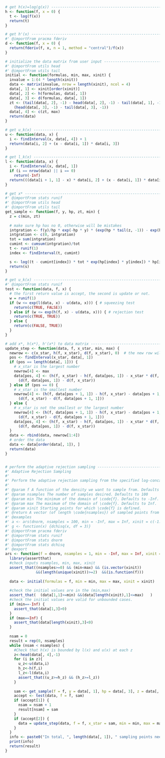 

```r
# get h(x)=log(g(x)) ----------------------------------------------------------
h <- function(f, x = 0) {
  t <- log(f(x))
  return(t)
}

# get h'(x) -------------------------------------------------------------------
#' @importFrom pracma fderiv
d <- function(f, x = 0) {
  return(fderiv(f, x, n = 1, method = "central")/f(x))
}

# initialize the data matrix from user input ----------------------------------
#' @importFrom utils head
#' @importFrom utils tail
initial <- function(formulas, min, max, xinit) {
  invalue = 1:(4 * length(xinit))
  data <- matrix(invalue, nrow = length(xinit), ncol = 4)
  data[, 1] <- xinit[order(xinit)]
  data[, 2] <- h(formulas, data[, 1])
  data[, 3] <- d(formulas, data[, 1])
  zt <- (tail(data[, 2], -1) - head(data[, 2], -1) - tail(data[, 1], -1) * tail(data[, 3], -1) + head(data[, 1], -1) * head(data[, 3], -1)) /
    (head(data[, 3], -1) - tail(data[, 3], -1))
  data[, 4] <- c(zt, max)
  return(data)
}

# get u_k(x) ------------------------------------------------------------------
u <- function(data, x) {
  i <- findInterval(x, data[, 4]) + 1
  return(data[i, 2] + (x - data[i, 1]) * data[i, 3])
}

# get l_k(x) ------------------------------------------------------------------
l <- function(data, x) {
  i <- findInterval(x, data[, 1])
  if (i == nrow(data) || i == 0)
    return(-Inf)
  return(((data[i + 1, 1] - x) * data[i, 2] + (x - data[i, 1]) * data[i + 1, 2])/(data[i + 1, 1] - data[i, 1]))
}

# get x* ----------------------------------------------------------------------
#' @importFrom stats runif
#' @importFrom utils head
#' @importFrom utils tail
get_sample <- function(f, y, hp, zt, min) {
  z = c(min, zt)
  
  # make sure hp has no 0, otherwise will be mistakes
  intgration <- f(y)/hp * exp(-hp * y) * (exp(hp * tail(z, -1)) - exp(hp * head(z, -1)))
  intgration <- c(0, intgration)
  tot = sum(intgration)
  cumint <- cumsum(intgration)/tot
  t <- runif(1)
  index <- findInterval(t, cumint)

  s <- log((t - cumint[index]) * tot * exp(hp[index] * y[index]) * hp[index]/f(y[index]) + exp(hp[index] * z[index]))/hp[index]
  return(s)
}

# get u_k(x) ------------------------------------------------------------------
#' @importFrom stats runif
test <- function(data, f, x) {
  # the first return value is accept, the second is update or not.
  w = runif(1)
  if (w <= exp(l(data, x) - u(data, x))) { # squeezing test
    return(c(TRUE, FALSE))
  } else if (w <= exp(h(f, x) - u(data, x))) { # rejection test
    return(c(TRUE, TRUE))
  } else {
    return(c(FALSE, TRUE))
  }
}

# add x*, h(x*), h'(x*) to data matrix ----------------------------------------
update_step <- function(data, f, x_star, min, max) {
  newrow <- c(x_star, h(f, x_star), d(f, x_star), 0)  # the new row will be added
  pos <- findInterval(x_star, data[, 1])
  if (pos == length(data[, 1])) {
    # x_star is the largest number
    newrow[4] <- max
    data[pos, 4] <- (h(f, x_star) - h(f, data[pos, 1]) - x_star * d(f, x_star) + data[pos, 1] * d(f, data[pos, 1])) /
      (d(f, data[pos, 1]) - d(f, x_star))
  } else if (pos == 0) {
    # x_star is the smallest number
    newrow[4] <- (h(f, data[pos + 1, 1]) - h(f, x_star) - data[pos + 1, 1] * d(f, data[pos + 1, 1]) + x_star * d(f, x_star)) /
      (d(f, x_star) - d(f, data[pos + 1, 1]))
  } else {
    # x_star is not the smallest or the largest number
    newrow[4] <- (h(f, data[pos + 1, 1]) - h(f, x_star) - data[pos + 1, 1] * d(f, data[pos + 1, 1]) + x_star * d(f, x_star)) /
      (d(f, x_star) - d(f, data[pos + 1, 1]))
    data[pos, 4] <- (h(f, x_star) - h(f, data[pos, 1]) - x_star * d(f, x_star) + data[pos, 1] * d(f, data[pos, 1])) /
      (d(f, data[pos, 1]) - d(f, x_star))
  }
  data <- rbind(data, newrow[1:4])
  # order the data
  data <- data[order(data[, 1]), ]
  return(data)
}


# perform the adaptive rejection sampling ----------------------------------------
#' Adaptive Rejection Sampling
#'
#' Perform the adaptive rejection sampling from the specified log-concave density
#'
#' @param f A function of the density we want to sample from. Defaults to standard normal.
#' @param nsamples The number of samples desired. Defaults to 100
#' @param min The minimum of the domain of \code{f}. Defaults to -Inf.
#' @param max The maximum of the domain of \code{f}. Defaults to Inf.
#' @param xinit Starting points for which \code{f} is defined.
#' @return A vector (of length \code{nsamples}) of sampled points from the specified distribution.
#' @examples
#' a <- ars(dnorm, nsamples = 100, min = -Inf, max = Inf, xinit = c(-1.5, -0.2, 0.5, 1))
#' g <- function(x) {dchisq(x, df = 3)}
#' @importFrom pracma fderiv
#' @importFrom stats runif
#' @importFrom stats dnorm
#' @importFrom stats dchisq
#' @export
ars <- function(f = dnorm, nsamples = 1, min = -Inf, max = Inf, xinit = c(-1.5, -0.2, 0.5, 1)) {
  library(assertthat)
  #check inputs nsamples, min, max, xinit
  assert_that((nsamples>=0) && (min<max) && (is.vector(xinit)) 
              &&(length(unique(xinit))>=2)  &&(is.function(f)))
  
  data <- initial(formulas = f, min = min, max = max, xinit = xinit)
  
  #check the initial values are in the (min,max)
  assert_that(  (data[1,1]>=min) &&(data[length(xinit),1]<=max)   )
  #check the initial values are valid for unbounded cases.
  if (min==-Inf) {
    assert_that(data[1,3]>0)
  }
  if (max==Inf) {
    assert_that(data[length(xinit),3]<0)
  }
  
  nsam = 0
  result = rep(0, nsamples)
  while (nsam < nsamples) {
    #Check that h(x) is bounded by l(x) and u(x) at each z 
    z<-head(data[, 4],-1)
    for (i in z){
      u_z<-u(data,i)
      h_z<-h(f,i)
      l_z<-l(data,i)
      assert_that((u_z>=h_z) && (h_z>=l_z))
    }
    
    sam <- get_sample(f = f, y = data[, 1], hp = data[, 3], z = data[, 4], min = min)
    accept <- test(data, f = f, sam)
    if (accept[1]) {
      nsam = nsam + 1
      result[nsam] = sam
    }
    if (accept[2]) {
      data = update_step(data, f = f, x_star = sam, min = min, max = max)
    }
  }
  info <- paste0("In total, ", length(data[, 1]), " sampling points needed to be stored in the Matrix!")
  print(info)
  return(result)
}


```

